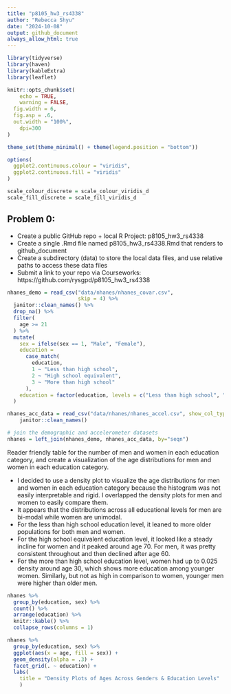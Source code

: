 ```yaml
---
title: "p8105_hw3_rs4338"
author: "Rebecca Shyu"
date: "2024-10-08"
output: github_document
always_allow_html: true
---
```


```r
library(tidyverse)
library(haven)
library(kableExtra)
library(leaflet)

knitr::opts_chunk$set(
	echo = TRUE,
	warning = FALSE,
  fig.width = 6,
  fig.asp = .6,
  out.width = "100%",
	dpi=300
)

theme_set(theme_minimal() + theme(legend.position = "bottom"))

options(
  ggplot2.continuous.colour = "viridis",
  ggplot2.continuous.fill = "viridis"
)

scale_colour_discrete = scale_colour_viridis_d
scale_fill_discrete = scale_fill_viridis_d

```

## Problem 0:

* Create a public GitHub repo + local R Project: p8105_hw3_rs4338
* Create a single .Rmd file named p8105_hw3_rs4338.Rmd that renders to github_document
* Create a subdirectory (data) to store the local data files, and use relative paths to access these data files
* Submit a link to your repo via Courseworks: https://github.com/rysgpd/p8105_hw3_rs4338

```r

nhanes_demo = read_csv("data/nhanes/nhanes_covar.csv", 
                       skip = 4) %>% 
  janitor::clean_names() %>% 
  drop_na() %>% 
  filter(
    age >= 21
  ) %>% 
  mutate(
    sex = ifelse(sex == 1, "Male", "Female"),
    education = 
      case_match(
        education,
        1 ~ "Less than high school",
        2 ~ "High school equivalent",
        3 ~ "More than high school"
      ),
    education = factor(education, levels = c("Less than high school", "High school equivalent", "More than high school"))
  ) 

nhanes_acc_data = read_csv("data/nhanes/nhanes_accel.csv", show_col_types = FALSE) %>% 
    janitor::clean_names()

# join the demographic and accelerometer datasets
nhanes = left_join(nhanes_demo, nhanes_acc_data, by="seqn")

```

Reader friendly table for the number of men and women in each education category, and create a visualization of the age distributions for men and women in each education category.

* I decided to use a density plot to visualize the age distributions for men and women in each education category because the histogram was not easily interpretable and rigid. I overlapped the density plots for men and women to easily compare them. 
* It appears that the distributions across all educational levels for men are bi-modal while women are unimodal. 
* For the less than high school education level, it leaned to more older populations for both men and women.
* For the high school equivalent education level, it looked like a steady incline for women and it peaked around age 70. For men, it was pretty consistent throughout and then declined after age 60. 
* For the more than high school education level, women had up to 0.025 density around age 30, which shows more education among younger women. Similarly, but not as high in comparison to women, younger men were higher than older men. 

```r

nhanes %>% 
  group_by(education, sex) %>% 
  count() %>% 
  arrange(education) %>% 
  knitr::kable() %>% 
  collapse_rows(columns = 1)

nhanes %>% 
  group_by(education, sex) %>% 
  ggplot(aes(x = age, fill = sex)) +
  geom_density(alpha = .3) +
  facet_grid(. ~ education) +
  labs(
    title = "Density Plots of Ages Across Genders & Education Levels" 
    )

```

